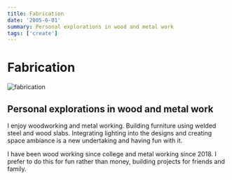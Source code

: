 ```yaml
---
title: Fabrication
date: '2005-6-01'
summary: Personal explorations in wood and metal work
tags: ['create']
---
```


# Fabrication

![fabrication](/static/images/fabrication.jpg)

## Personal explorations in wood and metal work

I enjoy woodworking and metal working. Building furniture using welded steel and wood slabs. Integrating lighting into the designs and creating space ambiance is a new undertaking and having fun with it.

I have been wood working since college and metal working since 2018. I prefer to do this for fun rather than money, building projects for friends and family.
